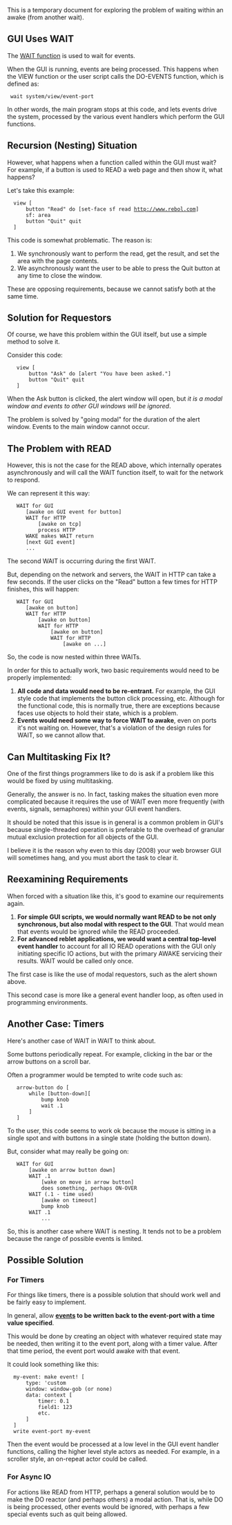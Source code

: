 This is a temporary document for exploring the problem of waiting within an awake (from another wait).

==GUI Uses WAIT==

The [[Event_System#WAIT_function | WAIT function]] is used to wait for events.

When the GUI is running, events are being processed. This happens when the VIEW function or the user script calls the DO-EVENTS function, which is defined as:

  wait system/view/event-port

In other words, the main program stops at this code, and lets events drive the system, processed by the various event handlers which perform the GUI functions.

==Recursion (Nesting) Situation==

However, what happens when a function called within the GUI must wait? For example, if a button is used to READ a web page and then show it, what happens?

Let's take this example:

   view [
       button &quot;Read&quot; do [set-face sf read http://www.rebol.com]
       sf: area
       button &quot;Quit&quot; quit
   ]

This code is somewhat problematic. The reason is:

#We synchronously want to perform the read, get the result, and set the area with the page contents.
#We asynchronously want the user to be able to press the Quit button at any time to close the window.

These are opposing requirements, because we cannot satisfy both at the same time.

==Solution for Requestors==

Of course, we have this problem within the GUI itself, but use a simple method to solve it.

Consider this code:

    view [
        button &quot;Ask&quot; do [alert &quot;You have been asked.&quot;]
        button &quot;Quit&quot; quit
    ]

When the Ask button is clicked, the alert window will open, but ''it is a modal window and events to other GUI windows will be ignored''.

The problem is solved by &quot;going modal&quot; for the duration of the alert window. Events to the main window cannot occur.

==The Problem with READ==

However, this is not the case for the READ above, which internally operates asynchronously and will call the WAIT function itself, to wait for the network to respond.

We can represent it this way:

    WAIT for GUI
       [awake on GUI event for button]
       WAIT for HTTP
           [awake on tcp]
           process HTTP
       WAKE makes WAIT return
       [next GUI event]
       ...

The second WAIT is occurring during the first WAIT.

But, depending on the network and servers, the WAIT in HTTP can take a few seconds. If the user clicks on the &quot;Read&quot; button a few times for HTTP finishes, this will happen:

    WAIT for GUI
       [awake on button]
       WAIT for HTTP
           [awake on button]
           WAIT for HTTP
               [awake on button]
               WAIT for HTTP
                   [awake on ...]

So, the code is now nested within three WAITs.

In order for this to actually work, two basic requirements would need to be properly implemented:

#'''All code and data would need to be re-entrant.''' For example, the GUI style code that implements the button click processing, etc. Although for the functional code, this is normally true, there are exceptions because faces use objects to hold their state, which is a problem.
#'''Events would need some way to force WAIT to awake''', even on ports it's not waiting on. However, that's a violation of the design rules for WAIT, so we cannot allow that.

==Can Multitasking Fix It?==

One of the first things programmers like to do is ask if a problem like this would be fixed by using multitasking.

Generally, the answer is no. In fact, tasking makes the situation even more complicated because it requires the use of WAIT even more frequently (with events, signals, semaphores) within your GUI event handlers.

It should be noted that this issue is in general is a common problem in GUI's because single-threaded operation is preferable to the overhead of granular mutual exclusion protection for all objects of the GUI.

I believe it is the reason why even to this day (2008) your web browser GUI will sometimes hang, and you must abort the task to clear it.

==Reexamining Requirements==

When forced with a situation like this, it's good to examine our requirements again.

#'''For simple GUI scripts, we would normally want READ to be not only synchronous, but also modal with respect to the GUI'''. That would mean that events would be ignored while the READ proceeded.
#'''For advanced reblet applications, we would want a central top-level event handler''' to account for all IO READ operations with the GUI only initiating specific IO actions, but with the primary AWAKE servicing their results. WAIT would be called only once.

The first case is like the use of modal requestors, such as the alert shown above.

This second case is more like a general event handler loop, as often used in programming environments.

==Another Case: Timers==

Here's another case of WAIT in WAIT to think about.

Some buttons periodically repeat. For example, clicking in the bar or the arrow buttons on a scroll bar.

Often a programmer would be tempted to write code such as:

    arrow-button do [
        while [button-down][
            bump knob
            wait .1
        ]        
    ]

To the user, this code seems to work ok because the mouse is sitting in a single spot and with buttons in a single state (holding the button down).

But, consider what may really be going on:

    WAIT for GUI
        [awake on arrow button down]
        WAIT .1
            [wake on move in arrow button]
            does something, perhaps ON-OVER
        WAIT (.1 - time used)
            [awake on timeout]
            bump knob
        WAIT .1
            ...

So, this is another case where WAIT is nesting. It tends not to be a problem because the range of possible events is limited.

==Possible Solution==

===For Timers===

For things like timers, there is a possible solution that should work well and be fairly easy to implement.

In general, allow '''[[Event_System#Event_Datatype|events]] to be written back to the event-port with a time value specified'''.

This would be done by creating an object with whatever required state may be needed, then writing it to the event port, along with a timer value.  After that time period, the event port would awake with that event.

It could look something like this:

   my-event: make event! [
       type: 'custom
       window: window-gob (or none)
       data: context [
           timer: 0.1
           field1: 123
           etc.
       ]
   ]
   write event-port my-event

Then the event would be processed at a low level in the GUI event handler functions, calling the higher level style actors as needed. For example, in a scroller style, an on-repeat actor could be called.

===For Async IO===

For actions like READ from HTTP, perhaps a general solution would be to make the DO reactor  (and perhaps others) a modal action. That is, while DO is being processed, other events would be ignored, with perhaps a few special events such as quit being allowed.